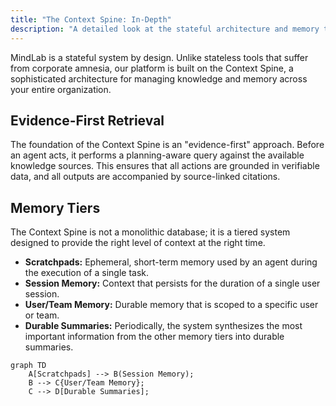 ```yaml
---
title: "The Context Spine: In-Depth"
description: "A detailed look at the stateful architecture and memory tiers that power the MindLab platform."
---
```


MindLab is a stateful system by design. Unlike stateless tools that suffer from corporate amnesia, our platform is built on the Context Spine, a sophisticated architecture for managing knowledge and memory across your entire organization.

## Evidence-First Retrieval

The foundation of the Context Spine is an "evidence-first" approach. Before an agent acts, it performs a planning-aware query against the available knowledge sources. This ensures that all actions are grounded in verifiable data, and all outputs are accompanied by source-linked citations.

## Memory Tiers

The Context Spine is not a monolithic database; it is a tiered system designed to provide the right level of context at the right time.

-   **Scratchpads:** Ephemeral, short-term memory used by an agent during the execution of a single task.
-   **Session Memory:** Context that persists for the duration of a single user session.
-   **User/Team Memory:** Durable memory that is scoped to a specific user or team.
-   **Durable Summaries:** Periodically, the system synthesizes the most important information from the other memory tiers into durable summaries.

```mermaid
graph TD
    A[Scratchpads] --> B(Session Memory);
    B --> C{User/Team Memory};
    C --> D[Durable Summaries];
```
